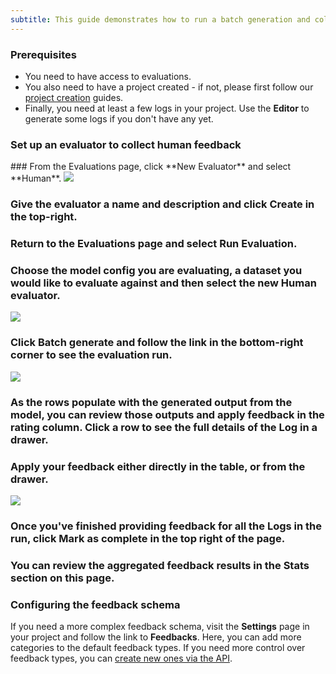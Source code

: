 ```yaml
---
subtitle: This guide demonstrates how to run a batch generation and collect manual human feedback.
---
```

### Prerequisites

- You need to have access to evaluations.
- You also need to have a project created - if not, please first follow our [project creation](/docs/create-a-project-from-the-playground) guides.
- Finally, you need at least a few logs in your project. Use the **Editor** to generate some logs if you don't have any yet.

### Set up an evaluator to collect human feedback

<Steps>
### From the Evaluations page, click **New Evaluator** and select **Human**.

<img src="../../../assets/images/e821a8f-image.png" />

### Give the evaluator a name and description and click **Create** in the top-right.
### Return to the **Evaluations** page and select **Run Evaluation**.
### Choose the model config you are evaluating, a dataset you would like to evaluate against and then select the new Human evaluator.

<img src="../../../assets/images/438c4ca-image.png" />

### Click **Batch generate** and follow the link in the bottom-right corner to see the evaluation run.

<img src="../../../assets/images/3d438cd-image.png" />

### As the rows populate with the generated output from the model, you can review those outputs and apply feedback in the rating column. Click a row to see the full details of the Log in a drawer.
### Apply your feedback either directly in the table, or from the drawer.

<img src="../../../assets/images/1e7f3d7-image.png" />

### Once you've finished providing feedback for all the Logs in the run, click **Mark as complete** in the top right of the page.
### You can review the aggregated feedback results in the **Stats** section on this page.
</Steps>

### Configuring the feedback schema

If you need a more complex feedback schema, visit the **Settings** page in your project and follow the link to **Feedbacks**. Here, you can add more categories to the default feedback types. If you need more control over feedback types, you can [create new ones via the API](/reference/projects/createfeedbacktype).